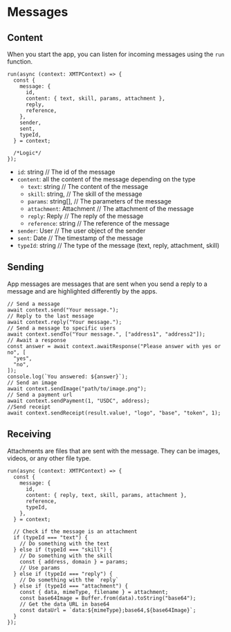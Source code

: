 # Messages

## Content

When you start the app, you can listen for incoming messages using the `run` function.

```tsx [src/index.ts]
run(async (context: XMTPContext) => {
  const {
    message: {
      id,
      content: { text, skill, params, attachment },
      reply,
      reference,
    },
    sender,
    sent,
    typeId,
  } = context;

  /*Logic*/
});
```

- `id`: string // The id of the message
- `content`: all the content of the message depending on the type
  - `text`: string // The content of the message
  - `skill`: string, // The skill of the message
  - `params`: string[], // The parameters of the message
  - `attachment`: Attachment // The attachment of the message
  - `reply`: Reply // The reply of the message
  - `reference`: string // The reference of the message
- `sender`: User // The user object of the sender
- `sent`: Date // The timestamp of the message
- `typeId`: string // The type of the message (text, reply, attachment, skill)

## Sending

App messages are messages that are sent when you send a reply to a message and are highlighted differently by the apps.

```tsx
// Send a message
await context.send("Your message.");
// Reply to the last message
await context.reply("Your message.");
// Send a message to specific users
await context.sendTo("Your message.", ["address1", "address2"]);
// Await a response
const answer = await context.awaitResponse("Please answer with yes or no", [
  "yes",
  "no",
]);
console.log(`You answered: ${answer}`);
// Send an image
await context.sendImage("path/to/image.png");
// Send a payment url
await context.sendPayment(1, "USDC", address);
//Send receipt
await context.sendReceipt(result.value!, "logo", "base", "token", 1);
```

## Receiving

Attachments are files that are sent with the message. They can be images, videos, or any other file type.

```tsx
run(async (context: XMTPContext) => {
  const {
    message: {
      id,
      content: { reply, text, skill, params, attachment },
      reference,
      typeId,
    },
  } = context;

  // Check if the message is an attachment
  if (typeId === "text") {
    // Do something with the text
  } else if (typeId === "skill") {
    // Do something with the skill
    const { address, domain } = params;
    // Use params
  } else if (typeId === "reply") {
    // Do something with the `reply`
  } else if (typeId === "attachment") {
    const { data, mimeType, filename } = attachment;
    const base64Image = Buffer.from(data).toString("base64");
    // Get the data URL in base64
    const dataUrl = `data:${mimeType};base64,${base64Image}`;
  }
});
```
